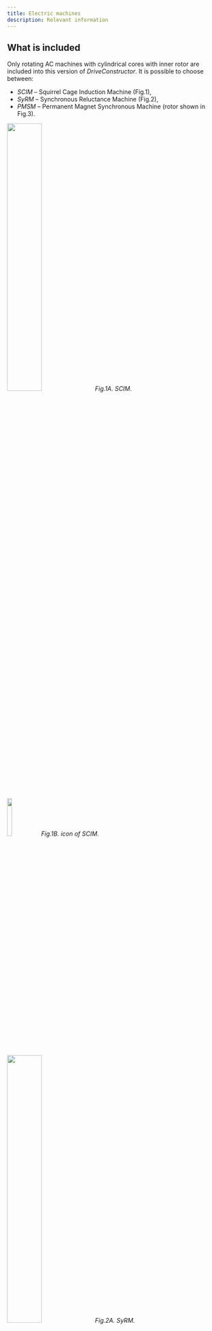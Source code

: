 ```yaml
---
title: Electric machines
description: Relevant information
---
```

## What is included

Only rotating AC machines with cylindrical cores with inner rotor are included into this version of _DriveConstructor_.
It is possible to choose between:
* _SCIM_ – Squirrel Cage Induction Machine (Fig.1),
* _SyRM_ – Synchronous Reluctance Machine (Fig.2),
* _PMSM_ – Permanent Magnet Synchronous Machine (rotor shown in Fig.3).


<img src={SCIMImage.src} width="40%" height="40%" /> _Fig.1A. SCIM_.


<img src={scim_simple1Image.src} width="15%" height="15%" /> _Fig.1B. icon of SCIM_.


<img src={SyRMImage.src} width="40%" height="40%" /> _Fig.2A. SyRM_.


<img src={syrm_simple1Image.src} width="15%" height="15%" /> _Fig.2B. icon of SyRM_.


<img src={PMSM_rotorImage.src} width="25%" height="25%" /> _Fig.3A. Rotor of PMSM_.


<img src={pm_motor_simple1Image.src} width="15%" height="15%" /> _Fig.3B. icon of PMSM_.

SCIM, PMSM and SyRM can be selected for any application and any drive train topology. SyRM are available for quite limited range of powers. So far only LV SyRM products are known, therefore only LV FC can be used to drive SyRM.

Performances of the machines of different types are different. Usually:
* Efficiency (SCIM) < Efficiency (SyRM) < Efficiency (PMSM)
* Cost (SCIM) < Cost (SyRM) < Cost (PMSM)
* Size (SCIM) > Size (SyRM) > Size (PMSM)

## Key parameters of electric machines

#### Rated power

Power rating of the electric machines available in *DriveConstructor* is according to IEC 60072-1 which suggests the following preferred ratings (based on a subset of the R40 series) for motors (in kW) and generators (in kVA):


<img src={EM_rated_powersImage.src} width="100%" height="100%" />
[Source: IEC](http://www.openelectrical.org/wiki/index.php?title=Standard_IEC_Ratings)

Note that asterix-marked powers are "secondary series" ratings and are only to be used in cases of special need.

In *DriveConstructor* we use the following series of powers (in kW): 1.1, 1.5, 2.2, 3, 4, 5.5, 7.5, 11, 15, 18.5, 22, 30, 37, 45, 55, 75, 90, 110, 132, 160, 200, 250, 280, 315, 355, 400, 450, 500, 560, 630, 710, 800, 900, 1000, 1250, 1400, 1600, 2000, 2500, 3150, 4000.

Our list is shorter than the IEC one as we picked up only the most used powers.

#### Rated voltage

Electric machines may be designed for different supply voltages (from converter or grid). Machines are usually designed for «standard» ranges of rated voltage, e.g. 380-400 V or 650-700 V, as it is easier to connect a «standard» machine to a typical grid or a «standard» frequency converter. In Europe and America the standard ranges are different. In Europe it is usual to differentiate between *LV* (below 1 kV) and *MV* (above 1 kV).

In *DriveConstructor* the range of rated voltages to which the machine is designed to operate within can be chosen from the following options: 380-440, 650-700, 3200-3400, 5900-6700, 9000-12000 V. If it is desirable that the voltage is chosen automatically then choose "any". It is assumed that all machines are *Y*-connected. In practice windings can be reconnected into *D*, but this option is not included.

Machines designed for lower voltage are usually smaller, lighter and cheaper than those designed for MV. This is because of thinner insulation in the slots, which allows putting more copper in the slots and makes heat removal easier.

It is normally not possible to design LV machines for very high powers as currents would become too high and cables would become too thick to be practical. LV machines are normally produced for powers from fractions of kW up to a few MW (in *DriveConstructor* up to 2 MW), MV machines – from about 0,2 MW to 10...20 MW (in *DriveConstructor* up to 5 MW), in some cases up to 100 MW!

Slot designs of LV and MV machines look quite different:


<img src={LV_slotImage.src} width="30%" height="30%" /> _Fig.1. LV slot._


<img src={HV_slotImage.src} width="50%" height="50%" /> _Fig.2. HV slot._

#### Rated synchronous speed

Rated synchronous speed is proportional to supply frequency and reverse proportional to number of poles ($$n=120*f/p$$). For 50 Hz supply and number of poles 2, 4, 6, 8 and 10 rated synchronous speed is 3000, 1500, 1000, 750 and 600, respectively.

SCIM have slip, so its rated speed is lower than rated synchronous speed by a few percent. SyRM and PMSM have rated speed equal rated synchronous speed.

It is obvious that a machine designed for delivering high power is bigger than a machine designed for delivering low power. It is less obvious that the rated speed the machine is designed for affects it’s weight, compactness, rotor inertia and cost. However, if the power is fixed, the machine with lower speed will have higher torque ($$T\sim P/n$$). To be able to provide higher torque the machine has to be larger, heavier and as the consequence more expensive.

## Efficiency class

The International Electrotechnical Commission (IEC) has developed an internationally applicable testing Standard IEC 60034-2-1 for electric motors and a classification scheme IEC 60034-30-1 with four levels of motor efficiency ("IE-code"):
* IE1 Standard efficiency,
* IE2 High efficiency,
* IE3 Premium efficiency
* IE4 Super premium efficiency.

The IE-code and its efficiency levels create a basic vocabulary for governments to determine the efficiency level for their minimum energy performance standards (MEPS). The European Union sets motor MEPS levels (Directive 640/2009) at IE3 (or IE2 in combination with a variable frequency drive) from 2015 for smaller motors and from 2017 covering also larger motors.


<img src={Efficiency_class1Image.src} width="70%" height="70%" />

 _Fig.1. Cut-away of standard, energy-efficient, and premium efficiency motors._

Efficiency value for a certain class depends on power as shown on the diagram below:


<img src={Efficiency_class3Image.src} width="60%" height="60%" />

Efficiency at partial load (e.g. 25%, 50%) is lower than at rated load (100%).
High efficiency class motors are larger and heavier, while lower IE class motors are more compact and lighter. Therefore, motors with higher IE class are more expensive.


## Cooling

Cooling arrangements are usually chosen to minimize machine cost. Other factors, such as the availability of cooling water, the need to minimize airborne noise, or space limitations, may influence the eventual choice. There exist many types (classes) of cooling. However, in *DriveConstructor* the choice is limited to the three classes presented below:
* air-cooled self-cooled, designated _IC411_
* air-cooled forced-cooled _IC416_ (forced ventilation independent from the shaft)
* water-cooled	 _IC71W_


<img src={Cooling1Image.src} width="40%" height="40%" /> _Fig.1. IC411_.


<img src={Cooling2Image.src} width="40%" height="40%" /> _Fig.2. IC416. Note separate motor for driving the fan_.


<img src={Cooling3Image.src} width="50%" height="50%" /> _Fig.3. IC71W_.

Fig. 4 shows that _IC416_ provides more load capacity at low speeds than _IC411_. It is because the independently fed fan motor of _IC416_ configuration allows maintaining the cooling air flow independently on the rotor speed.


<img src={cooling_411_vs_416Image.src} width="50%" height="50%" /> _Fig.4. IC411 vs IC416_.

Water-cooled machines can be 20-40% smaller than air-cooled IP54/55 machines.
If cooling water is available, some economies in motor size can be obtained by the use of water-cooling.



## Mechanical design

#### Mounting variants

There are three basic variants of mounting included in *DriveConstructor*: B3 – foot-mounted, B5 – flange-mounted, B35 – machine with both feet and flange. The difference between mounting variants is reflected in price. Flange-mounted machine would have 1-3% higher price and flange&foot-mounted – by 5%, compared to the basic foot-mounted design.


<img src={EM_mounting1Image.src} width="20%" height="20%" /> _Fig.1. B3_


<img src={EM_mountingB5Image.src} width="20%" height="20%" /> _Fig.2. B5_


<img src={EM_mountingB35Image.src} width="20%" height="20%" /> _Fig.3. B35_

#### Shaft height

IEC and NEMA has standardized motor dimensions, including shaft height.


<img src={Shaft_heightImage.src} width="40%" height="40%" /> _Fig.4. Shaft height illustration._

Standard shaft heights row in mm: 56, 63, 71, 80, 90, 100, 112, 132, 160, 180, 200, 225, 250, 280, 315, 355, 400, 450, 500, 560, 630, 710.
If the shaft height of the driven mechanism is set, then it can be beneficial to choose electric machine with the same or close shaft height to simplify coupling of the motor and the mechanism. If the shaft height of the driven mechanism is unknown then for the electric machine “any” can be chosen instead of some concrete value.
Shaft height is approximately equal to half the diameter (*h=OD/2*).

#### Frame material

The available frame materials are used based on their mechanical strength, density, heat transfer capability, cost, corrosion resistance, etc. In *DriveConstructor* it is possible to choose from Aluminum (AL), Cast Iron (CI) and Steel (S). Some characteristics of the materials in comparison to the others are given below:

* Aluminum
 * vs CI&S: Aluminum is almost two-three times lighter than steel or cast iron but several times more expensive
 * vs CI&S: Aluminum is a better heat conductor than steel or cast iron. The extrusion process enhances aluminum’s heat conducting properties by allowing the frame sections to have thinner fins placed closer together. The result is more fins and greater surface area for maximum cooling. So, machines with aluminum frames will be more compact and lighter
 * vs CI&S: Machines with aluminum frames are usually cheaper and easier to install (because they are lighter).

* Cast iron
 * vs AL: Cast iron machines don't have corrosion problems. Their frames are much stronger than aluminum frames, but they are heavier and harder to install.
 * vs S: Cast iron is cheaper than steel

* Steel
 * vs CI: The yield strength of steel is higher than the ultimate strength of cast iron. This makes steel much stronger and 250% more rigid than cast iron. Cast iron is perceived as a rugged motor frame material because of its bulkiness, when in reality its relatively fragile nature requires 2-1/2 times as much metal to approach the performance of steel. And when it comes to impact loads, steel provides much greater resistance to cracking.

Aluminum frames are usually used up to 60 kW, steel and cast iron frames – to MW level.



## Insulation classes

Anyone specifying or using electric machines should have understanding of how the insulation is related to temperature. Three classes of insulation are in common use (with *F* being the most common):
* class *B* - with a maximum operating temperature of $$130^\circ C$$
* class *F* - with a maximum operating temperature of $$155^\circ C$$
* class *H* - with a maximum operating temperature of $$180^\circ C$$

Typically motors are designed for a maximum ambient temperature of 40 $$^\circ C$$. The difference between the average winding temperature and any hot spot is limited and it is usual to allow a 10 $$^\circ C$$ margin for class *B* and *F* insulation and a 15 $$^\circ C$$ margin for class *H*.

| Insulation class | B | F | H |
| ---- | ---- | ---- | ---- |
| Maximum insulation temperature | $$130^\circ C$$ | $$155^\circ C$$ | $$180^\circ C$$ |
| Maximum temperature rise | $$80^\circ C$$ | $$100^\circ C$$ | $$125^\circ C$$ |

Note that electrical machines are designed for an overall temperature rise to a level that is below the maximum specified for the insulation materials. For example, using class-F insulation:

max ambient + max temperature rise = $$40^\circ C + 100^\circ C = 140^\circ C$$,

which gives a thermal researve of $$15^\circ C$$. The larger the thermal researve, the longer the life expectancy of the insulation material.

When operating conteniously at the maximum rated temperaure of its class, the life expectancy of the insulation is about 10 years. Most machines do not operate at such extreme conditions because an additional safety margin is usually allowed between the calculated load torque requirements and the actual size of the machine chosen for the application. So life expectancy of a machine, which is correctly matched to its load and with suitable safety margins, can reasonably be taken between 15 and 25 years. It is common practice to design machines for class-*B* temperature rise but to actually use class-*F* insulation materials. This provides an extra $$20^\circ C$$ thermal that will extend the life expectancy to more than 20 years. This also means that the machine could be used at higher ambient temperatures of up to $$50^\circ C$$ or more, theoretically up to $$65^\circ C$$.

Running motors at a reduced temperature will also significantly extend the useful life. For example, a machine operating at $$180^\circ C$$ will have an estimated life of
* only 300 hours with Class *A* insulation
* only 1800 hours with Class *B* insulation
* only 8500 hours with Class *F* insulation
* tens of thousands of hours with Class *H* insulation
